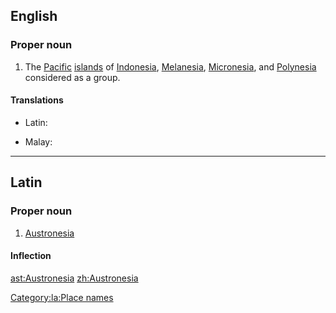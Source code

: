 ==English==

===Proper noun===
{{wikipedia}}
{{en-proper noun}}

# The [[Pacific]] [[island]]s of [[Indonesia]], [[Melanesia]], [[Micronesia]], and [[Polynesia]] considered as a group.

====Translations====
{{trans-top|group of islands}}
* Latin: {{t|la|Austronesia}}
{{trans-mid}}
* Malay: {{t|ms|Austronesia}}
{{trans-bottom}}

----

==Latin==
{{rfv}}

===Proper noun===
{{la-proper noun|Austronesia|Austronesiae|Austronesiae|f|first}}

# [[#English|Austronesia]]

====Inflection====
{{la-decl-1st|loc=1|num=sg|Austronesi}}

[[Category:la:Place names]]

[[ast:Austronesia]]
[[zh:Austronesia]]